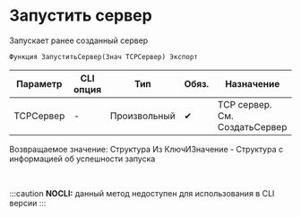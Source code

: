﻿---
sidebar_position: 2
---


# Запустить сервер 
 Запускает ранее созданный сервер



`Функция ЗапуститьСервер(Знач TCPСервер) Экспорт`

  | Параметр | CLI опция | Тип | Обяз. | Назначение |
  |-|-|-|-|-|
  | TCPСервер | - | Произвольный | &#x2714; | TCP сервер. См. СоздатьСервер |

  
  Возвращаемое значение:   Структура Из КлючИЗначение - Структура с информацией об успешности запуска

<br/>


:::caution
**NOCLI:** данный метод недоступен для использования в CLI версии
:::
<br/>



```bsl title="Пример использования для 1С:Предприятие/OneScript"

```
    




